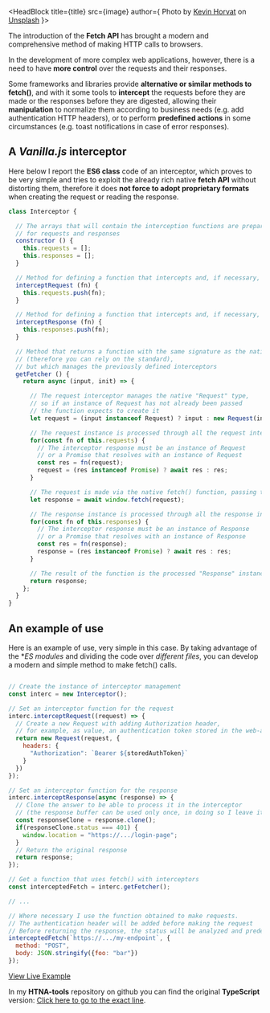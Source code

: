 

<HeadBlock title={title} src={image} author={
  <span>Photo by <a href="https://unsplash.com/@hidd3n?utm_source=unsplash&amp;utm_medium=referral&amp;utm_content=creditCopyText">Kevin Horvat</a> on <a href="https://unsplash.com/s/photos/monitors?utm_source=unsplash&amp;utm_medium=referral&amp;utm_content=creditCopyText">Unsplash</a></span>
}></HeadBlock>

The introduction of the **Fetch API** has brought a modern and comprehensive method of making HTTP calls to browsers.

In the development of more complex web applications, however, there is a need to have **more control** over the requests and their responses.

Some frameworks and libraries provide **alternative or similar methods to fetch()**,
and with it some tools to **intercept** the requests before they are made or the responses before they are digested, allowing their **manipulation** to normalize them according to business needs (e.g. add authentication HTTP headers), or to perform **predefined actions** in some circumstances (e.g. toast notifications in case of error responses).

## A *Vanilla.js* interceptor

Here below I report the **ES6 class** code of an interceptor, which proves to be very simple and tries to exploit the already rich native **fetch API** without distorting them,
therefore it does **not force to adopt proprietary formats** when creating the request or reading the response.

```javascript
class Interceptor {

  // The arrays that will contain the interception functions are prepared at the instantiation,
  // for requests and responses
  constructor () {
    this.requests = [];
    this.responses = [];
  }

  // Method for defining a function that intercepts and, if necessary, modifies HTTP requests
  interceptRequest (fn) {
    this.requests.push(fn);
  }

  // Method for defining a function that intercepts and, if necessary, modifies HTTP responses
  interceptResponse (fn) {
    this.responses.push(fn);
  }

  // Method that returns a function with the same signature as the native fetch()
  // (therefore you can rely on the standard),
  // but which manages the previously defined interceptors
  getFetcher () {
    return async (input, init) => {

      // The request interceptor manages the native "Request" type,
      // so if an instance of Request has not already been passed
      // the function expects to create it
      let request = (input instanceof Request) ? input : new Request(input, init);

      // The request instance is processed through all the request interceptor functions
      for(const fn of this.requests) {
        // The interceptor response must be an instance of Request
        // or a Promise that resolves with an instance of Request
        const res = fn(request);
        request = (res instanceof Promise) ? await res : res;
      }

      // The request is made via the native fetch() function, passing the processed "Request" instance
      let response = await window.fetch(request);

      // The response instance is processed through all the response interceptor functions
      for(const fn of this.responses) {
        // The interceptor response must be an instance of Response
        // or a Promise that resolves with an instance of Response
        const res = fn(response);
        response = (res instanceof Promise) ? await res : res;
      }

      // The result of the function is the processed "Response" instance
      return response;
    };
  }
}

```

## An example of use

Here is an example of use, very simple in this case.
By taking advantage of the **ES modules* and dividing the code over *different files*,
you can develop a modern and simple method to make fetch() calls.

```javascript

// Create the instance of interceptor management
const interc = new Interceptor();

// Set an interceptor function for the request
interc.interceptRequest((request) => {
  // Create a new Request with adding Authorization header,
  // for example, as value, an authentication token stored in the web-app
  return new Request(request, {
    headers: {
      "Authorization": `Bearer ${storedAuthToken}`
    }
  })
});

// Set an interceptor function for the response
interc.interceptResponse(async (response) => {
  // Clone the answer to be able to process it in the interceptor
  // (the response buffer can be used only once, in doing so I leave it available for subsequent processing)
  const responseClone = response.clone();
  if(responseClone.status === 401) {
    window.location = "https://.../login-page";
  }
  // Return the original response
  return response;
});

// Get a function that uses fetch() with interceptors
const interceptedFetch = interc.getFetcher();

// ...

// Where necessary I use the function obtained to make requests.
// The authentication header will be added before making the request
// Before returning the response, the status will be analyzed and predefined operations executed
interceptedFetch(`https://.../my-endpoint`, {
  method: "POST",
  body: JSON.stringify({foo: "bar"})
});

```

<a href={example}>View Live Example</a>


In my **HTNA-tools** repository on github you can find the original **TypeScript** version:
[Click here to go to the exact line](https://github.com/sandrolain/HTNA-tools/blob/8dd09d233e3856ce78199ac2dff608f21555a507/src/netw.ts#L50).

